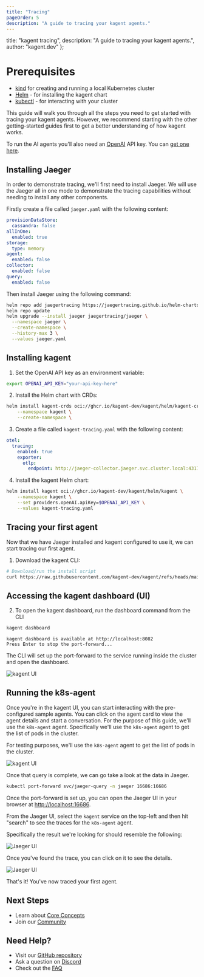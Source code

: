 ```yaml
---
title: "Tracing"
pageOrder: 5
description: "A guide to tracing your kagent agents."
---
```


  title: "kagent tracing",
  description: "A guide to tracing your kagent agents.",
  author: "kagent.dev"
};

# Prerequisites

- [kind](https://kind.sigs.k8s.io/docs/user/quick-start/) for creating and running a local Kubernetes cluster
- [Helm](https://helm.sh/docs/intro/install/) - for installing the kagent chart
- [kubectl](https://kubernetes.io/docs/tasks/tools/) - for interacting with your cluster

This guide will walk you through all the steps you need to get started with tracing your kagent agents. However, we recommend starting with the other getting-started guides first to get a better understanding of how kagent works.

To run the AI agents you'll also need an [OpenAI](https://openai.com) API key. You can [get one here](https://platform.openai.com/account/api-keys).

## Installing Jaeger

In order to demonstrate tracing, we'll first need to install Jaeger. We will use the Jaeger all in one mode to demonstrate the tracing capabilities without needing to install any other components.

Firstly create a file called `jaeger.yaml` with the following content:

```yaml
provisionDataStore:
  cassandra: false
allInOne:
  enabled: true
storage:
  type: memory
agent:
  enabled: false
collector:
  enabled: false
query:
  enabled: false
```

Then install Jaeger using the following command:

```bash
helm repo add jaegertracing https://jaegertracing.github.io/helm-charts
helm repo update
helm upgrade --install jaeger jaegertracing/jaeger \
  --namespace jaeger \
  --create-namespace \
  --history-max 3 \
  --values jaeger.yaml
```

## Installing kagent

1. Set the OpenAI API key as an environment variable:

```bash
export OPENAI_API_KEY="your-api-key-here"
```

2. Install the Helm chart with CRDs:

```bash
helm install kagent-crds oci://ghcr.io/kagent-dev/kagent/helm/kagent-crds \
    --namespace kagent \
    --create-namespace \
```
3. Create a file called `kagent-tracing.yaml` with the following content:

```yaml
otel:
  tracing:
    enabled: true
    exporter:
      otlp:
        endpoint: http://jaeger-collector.jaeger.svc.cluster.local:4317
```

4. Install the kagent Helm chart:

```bash
helm install kagent oci://ghcr.io/kagent-dev/kagent/helm/kagent \
    --namespace kagent \
    --set providers.openAI.apiKey=$OPENAI_API_KEY \
    --values kagent-tracing.yaml
```

## Tracing your first agent

Now that we have Jaeger installed and kagent configured to use it, we can start tracing our first agent.

1. Download the kagent CLI:

```bash
# Download/run the install script
curl https://raw.githubusercontent.com/kagent-dev/kagent/refs/heads/main/scripts/get-kagent | bash
```

## Accessing the kagent dashboard (UI)

2. To open the kagent dashboard, run the dashboard command from the CLI

```bash
kagent dashboard
```

```console
kagent dashboard is available at http://localhost:8082
Press Enter to stop the port-forward...
```

The CLI will set up the port-forward to the service running inside the cluster and open the dashboard.

![kagent UI](/images/kagent-landing.png "Kagent dashboard main page")

## Running the k8s-agent

Once you're in the kagent UI, you can start interacting with the pre-configured sample agents. You can click on the agent card to view the agent details and start a conversation. For the purpose of this guide, we'll use the `k8s-agent` agent. Specifically we'll use the `k8s-agent` agent to get the list of pods in the cluster. 

For testing purposes, we'll use the `k8s-agent` agent to get the list of pods in the cluster.

![kagent UI](/images/k8s-agent-query.png "Chatting with an agent")

Once that query is complete, we can go take a look at the data in Jaeger.

```bash
kubectl port-forward svc/jaeger-query -n jaeger 16686:16686
```

Once the port-forward is set up, you can open the Jaeger UI in your browser at [http://localhost:16686](http://localhost:16686).

From the Jaeger UI, select the `kagent` service on the top-left and then hit "search" to see the traces for the `k8s-agent` agent.

Specifically the result we're looking for should resemble the following:

![Jaeger UI](/images/jaeger-landing.png "Jaeger results page")

Once you've found the trace, you can click on it to see the details.

![Jaeger UI](/images/jaeger-trace.png "Jaeger trace details")

That's it! You've now traced your first agent.

## Next Steps

- Learn about [Core Concepts](/docs/kagent/concepts)
- Join our [Community](https://discord.gg/Fu3k65f2k3)

## Need Help?

- Visit our [GitHub repository](https://github.com/kagent-dev/kagent)
- Ask a question on [Discord](https://discord.gg/Fu3k65f2k3)
- Check out the [FAQ](/docs/kagent/resources/faq)